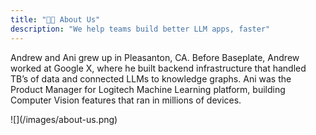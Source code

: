 ```yaml
---
title: "👨‍🍳 About Us"
description: "We help teams build better LLM apps, faster"
---
```


Andrew and Ani grew up in Pleasanton, CA. Before Baseplate, Andrew
worked at Google X, where he built backend infrastructure that handled TB’s of
data and connected LLMs to knowledge graphs. Ani was the Product Manager for
Logitech Machine Learning platform, building Computer Vision features that ran in millions of devices. 

<Frame>![](/images/about-us.png)</Frame>
